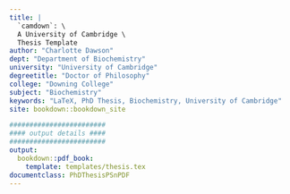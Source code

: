 ```yaml
---
title: |
  `camdown`: \
  A University of Cambridge \
  Thesis Template
author: "Charlotte Dawson"
dept: "Department of Biochemistry"
university: "University of Cambridge"
degreetitle: "Doctor of Philosophy"
college: "Downing College"
subject: "Biochemistry"
keywords: "LaTeX, PhD Thesis, Biochemistry, University of Cambridge"
site: bookdown::bookdown_site

########################
#### output details ####
########################
output:
  bookdown::pdf_book: 
    template: templates/thesis.tex
documentclass: PhDThesisPSnPDF
---
```


<!-- A comment -->
